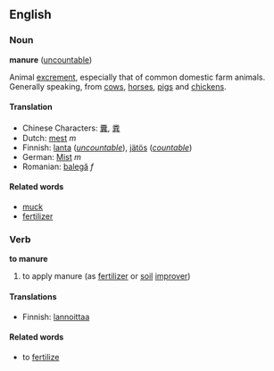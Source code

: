 ==English==

===Noun===
'''manure''' ([[uncountable]])

Animal [[excrement]], especially that of common domestic farm animals. Generally speaking, from [[cow]]s, [[horse]]s, [[pig]]s and [[chicken]]s.

====Translation====
*Chinese Characters: [[糞]], [[粪]]
*Dutch: [[mest]] ''m''
*Finnish: [[lanta]] (''[[uncountable]]''), [[jätös]] (''[[countable]]'')
*German: [[Mist]] ''m''
*Romanian: [[balegă]] ''f''

====Related words====
*[[muck]]
*[[fertilizer]]

===Verb===
'''to manure'''
#to apply manure (as [[fertilizer]] or [[soil]] [[improver]])

====Translations====
*Finnish: [[lannoittaa]]

====Related words====
*to [[fertilize]]